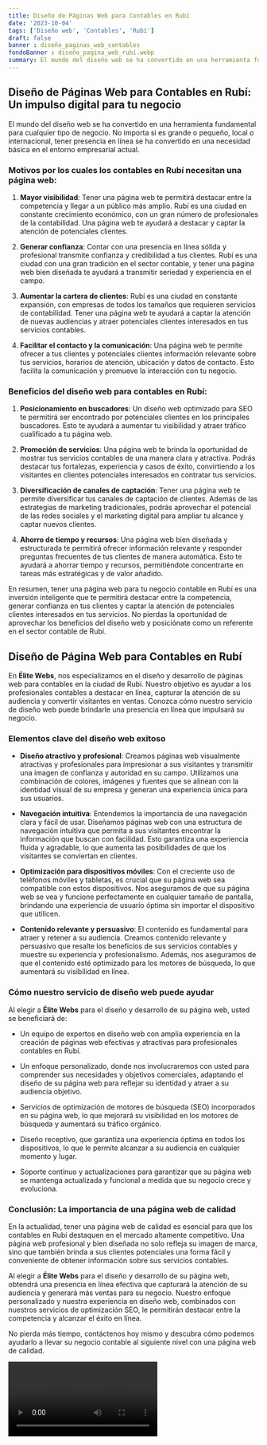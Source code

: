 ```yaml
---
title: Diseño de Páginas Web para Contables en Rubí
date: '2023-10-04'
tags: ['Diseño web', 'Contables', 'Rubí']
draft: false
banner : diseño_paginas_web_contables
fondoBanner : diseño_pagina_web_rubí.webp
summary: El mundo del diseño web se ha convertido en una herramienta fundamental para cualquier tipo de negocio. No importa si es grande o pequeño, local o internacional, tener presencia en línea se ha convertido en una necesidad básica en el entorno empresarial actual.
---
```


## Diseño de Páginas Web para Contables en Rubí: Un impulso digital para tu negocio

El mundo del diseño web se ha convertido en una herramienta fundamental para cualquier tipo de negocio. No importa si es grande o pequeño, local o internacional, tener presencia en línea se ha convertido en una necesidad básica en el entorno empresarial actual.

### Motivos por los cuales los contables en Rubí necesitan una página web:

1. **Mayor visibilidad**: Tener una página web te permitirá destacar entre la competencia y llegar a un público más amplio. Rubí es una ciudad en constante crecimiento económico, con un gran número de profesionales de la contabilidad. Una página web te ayudará a destacar y captar la atención de potenciales clientes.

2. **Generar confianza**: Contar con una presencia en línea sólida y profesional transmite confianza y credibilidad a tus clientes. Rubí es una ciudad con una gran tradición en el sector contable, y tener una página web bien diseñada te ayudará a transmitir seriedad y experiencia en el campo.

3. **Aumentar la cartera de clientes**: Rubí es una ciudad en constante expansión, con empresas de todos los tamaños que requieren servicios de contabilidad. Tener una página web te ayudará a captar la atención de nuevas audiencias y atraer potenciales clientes interesados en tus servicios contables.

4. **Facilitar el contacto y la comunicación**: Una página web te permite ofrecer a tus clientes y potenciales clientes información relevante sobre tus servicios, horarios de atención, ubicación y datos de contacto. Esto facilita la comunicación y promueve la interacción con tu negocio.

### Beneficios del diseño web para contables en Rubí:

1. **Posicionamiento en buscadores**: Un diseño web optimizado para SEO te permitirá ser encontrado por potenciales clientes en los principales buscadores. Esto te ayudará a aumentar tu visibilidad y atraer tráfico cualificado a tu página web.

2. **Promoción de servicios**: Una página web te brinda la oportunidad de mostrar tus servicios contables de una manera clara y atractiva. Podrás destacar tus fortalezas, experiencia y casos de éxito, convirtiendo a los visitantes en clientes potenciales interesados en contratar tus servicios.

3. **Diversificación de canales de captación**: Tener una página web te permite diversificar tus canales de captación de clientes. Además de las estrategias de marketing tradicionales, podrás aprovechar el potencial de las redes sociales y el marketing digital para ampliar tu alcance y captar nuevos clientes.

4. **Ahorro de tiempo y recursos**: Una página web bien diseñada y estructurada te permitirá ofrecer información relevante y responder preguntas frecuentes de tus clientes de manera automática. Esto te ayudará a ahorrar tiempo y recursos, permitiéndote concentrarte en tareas más estratégicas y de valor añadido.

En resumen, tener una página web para tu negocio contable en Rubí es una inversión inteligente que te permitirá destacar entre la competencia, generar confianza en tus clientes y captar la atención de potenciales clientes interesados en tus servicios. No pierdas la oportunidad de aprovechar los beneficios del diseño web y posiciónate como un referente en el sector contable de Rubí.

<GifSeo />

<Cta />

## Diseño de Página Web para Contables en Rubí

En **Élite Webs**, nos especializamos en el diseño y desarrollo de páginas web para contables en la ciudad de Rubí. Nuestro objetivo es ayudar a los profesionales contables a destacar en línea, capturar la atención de su audiencia y convertir visitantes en ventas. Conozca cómo nuestro servicio de diseño web puede brindarle una presencia en línea que impulsará su negocio.

### Elementos clave del diseño web exitoso

- **Diseño atractivo y profesional**: Creamos páginas web visualmente atractivas y profesionales para impresionar a sus visitantes y transmitir una imagen de confianza y autoridad en su campo. Utilizamos una combinación de colores, imágenes y fuentes que se alinean con la identidad visual de su empresa y generan una experiencia única para sus usuarios.

- **Navegación intuitiva**: Entendemos la importancia de una navegación clara y fácil de usar. Diseñamos páginas web con una estructura de navegación intuitiva que permita a sus visitantes encontrar la información que buscan con facilidad. Esto garantiza una experiencia fluida y agradable, lo que aumenta las posibilidades de que los visitantes se conviertan en clientes.

- **Optimización para dispositivos móviles**: Con el creciente uso de teléfonos móviles y tabletas, es crucial que su página web sea compatible con estos dispositivos. Nos aseguramos de que su página web se vea y funcione perfectamente en cualquier tamaño de pantalla, brindando una experiencia de usuario óptima sin importar el dispositivo que utilicen.

- **Contenido relevante y persuasivo**: El contenido es fundamental para atraer y retener a su audiencia. Creamos contenido relevante y persuasivo que resalte los beneficios de sus servicios contables y muestre su experiencia y profesionalismo. Además, nos aseguramos de que el contenido esté optimizado para los motores de búsqueda, lo que aumentará su visibilidad en línea.

### Cómo nuestro servicio de diseño web puede ayudar

Al elegir a **Élite Webs** para el diseño y desarrollo de su página web, usted se beneficiará de:

- Un equipo de expertos en diseño web con amplia experiencia en la creación de páginas web efectivas y atractivas para profesionales contables en Rubí.

- Un enfoque personalizado, donde nos involucraremos con usted para comprender sus necesidades y objetivos comerciales, adaptando el diseño de su página web para reflejar su identidad y atraer a su audiencia objetivo.

- Servicios de optimización de motores de búsqueda (SEO) incorporados en su página web, lo que mejorará su visibilidad en los motores de búsqueda y aumentará su tráfico orgánico.

- Diseño receptivo, que garantiza una experiencia óptima en todos los dispositivos, lo que le permite alcanzar a su audiencia en cualquier momento y lugar.

- Soporte continuo y actualizaciones para garantizar que su página web se mantenga actualizada y funcional a medida que su negocio crece y evoluciona.

### Conclusión: La importancia de una página web de calidad

En la actualidad, tener una página web de calidad es esencial para que los contables en Rubí destaquen en el mercado altamente competitivo. Una página web profesional y bien diseñada no solo refleja su imagen de marca, sino que también brinda a sus clientes potenciales una forma fácil y conveniente de obtener información sobre sus servicios contables.

Al elegir a **Élite Webs** para el diseño y desarrollo de su página web, obtendrá una presencia en línea efectiva que capturará la atención de su audiencia y generará más ventas para su negocio. Nuestro enfoque personalizado y nuestra experiencia en diseño web, combinados con nuestros servicios de optimización SEO, le permitirán destacar entre la competencia y alcanzar el éxito en línea.

No pierda más tiempo, contáctenos hoy mismo y descubra cómo podemos ayudarlo a llevar su negocio contable al siguiente nivel con una página web de calidad.

<Video />

<CtaBot job='Contables' city='Rubí'/>

<Gmaps query='Rubí+españa+maps' />